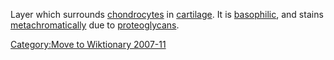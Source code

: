 [[Category:Move to Wiktionary 2007-11]]
Layer which surrounds [[chondrocytes]] in [[cartilage]]. It is [[basophilic]], and stains [[metachromatic]]ally due to [[proteoglycans]].